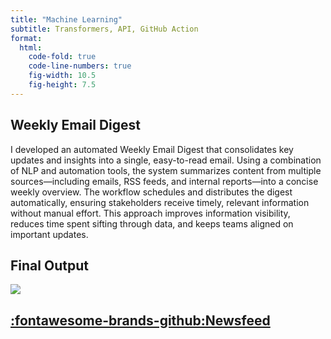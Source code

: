 ```yaml
---
title: "Machine Learning"
subtitle: Transformers, API, GitHub Action
format: 
  html: 
    code-fold: true
    code-line-numbers: true
    fig-width: 10.5
    fig-height: 7.5
---
```

## Weekly Email Digest
I developed an automated Weekly Email Digest that consolidates key updates and insights into a single, easy-to-read email. Using a combination of NLP and automation tools, the system summarizes content from multiple sources—including emails, RSS feeds, and internal reports—into a concise weekly overview. The workflow schedules and distributes the digest automatically, ensuring stakeholders receive timely, relevant information without manual effort. This approach improves information visibility, reduces time spent sifting through data, and keeps teams aligned on important updates.

## Final Output
![](image.png)

## [:fontawesome-brands-github:Newsfeed](https://github.com/Gakyeong/Newsfeed)